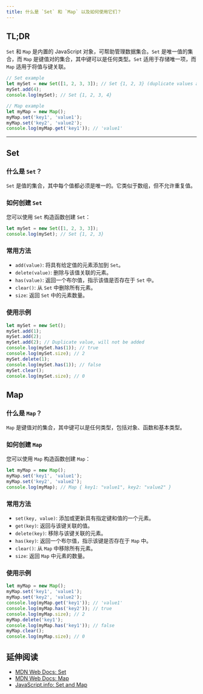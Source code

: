 ```yaml
---
title: 什么是 `Set` 和 `Map` 以及如何使用它们？
---
```


## TL;DR

`Set` 和 `Map` 是内置的 JavaScript 对象，可帮助管理数据集合。`Set` 是唯一值的集合，而 `Map` 是键值对的集合，其中键可以是任何类型。`Set` 适用于存储唯一项，而 `Map` 适用于将值与键关联。

```js live
// Set example
let mySet = new Set([1, 2, 3, 3]); // Set {1, 2, 3} (duplicate values are not added)
mySet.add(4);
console.log(mySet); // Set {1, 2, 3, 4}

// Map example
let myMap = new Map();
myMap.set('key1', 'value1');
myMap.set('key2', 'value2');
console.log(myMap.get('key1')); // 'value1'
```

***

## Set

### 什么是 `Set`？

`Set` 是值的集合，其中每个值都必须是唯一的。它类似于数组，但不允许重复值。

### 如何创建 `Set`

您可以使用 `Set` 构造函数创建 `Set`：

```js live
let mySet = new Set([1, 2, 3, 3]);
console.log(mySet); // Set {1, 2, 3}
```

### 常用方法

* `add(value)`: 将具有给定值的元素添加到 `Set`。
* `delete(value)`: 删除与该值关联的元素。
* `has(value)`: 返回一个布尔值，指示该值是否存在于 `Set` 中。
* `clear()`: 从 `Set` 中删除所有元素。
* `size`: 返回 `Set` 中的元素数量。

### 使用示例

```js live
let mySet = new Set();
mySet.add(1);
mySet.add(2);
mySet.add(2); // Duplicate value, will not be added
console.log(mySet.has(1)); // true
console.log(mySet.size); // 2
mySet.delete(1);
console.log(mySet.has(1)); // false
mySet.clear();
console.log(mySet.size); // 0
```

## Map

### 什么是 `Map`？

`Map` 是键值对的集合，其中键可以是任何类型，包括对象、函数和基本类型。

### 如何创建 `Map`

您可以使用 `Map` 构造函数创建 `Map`：

```js live
let myMap = new Map();
myMap.set('key1', 'value1');
myMap.set('key2', 'value2');
console.log(myMap); // Map { key1: "value1", key2: "value2" }
```

### 常用方法

* `set(key, value)`: 添加或更新具有指定键和值的一个元素。
* `get(key)`: 返回与该键关联的值。
* `delete(key)`: 移除与该键关联的元素。
* `has(key)`: 返回一个布尔值，指示该键是否存在于 `Map` 中。
* `clear()`: 从 `Map` 中移除所有元素。
* `size`: 返回 `Map` 中元素的数量。

### 使用示例

```js live
let myMap = new Map();
myMap.set('key1', 'value1');
myMap.set('key2', 'value2');
console.log(myMap.get('key1')); // 'value1'
console.log(myMap.has('key2')); // true
console.log(myMap.size); // 2
myMap.delete('key1');
console.log(myMap.has('key1')); // false
myMap.clear();
console.log(myMap.size); // 0
```

## 延伸阅读

* [MDN Web Docs: Set](https://developer.mozilla.org/en-US/docs/Web/JavaScript/Reference/Global_Objects/Set)
* [MDN Web Docs: Map](https://developer.mozilla.org/en-US/docs/Web/JavaScript/Reference/Global_Objects/Map)
* [JavaScript.info: Set and Map](https://javascript.info/map-set)
